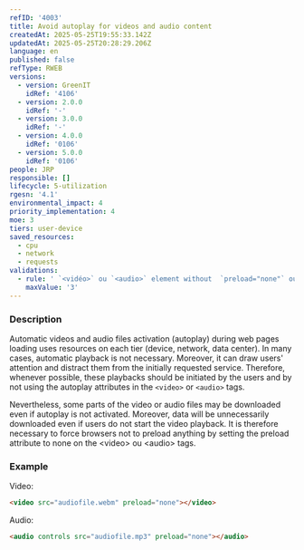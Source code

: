 ```yaml
---
refID: '4003'
title: Avoid autoplay for videos and audio content
createdAt: 2025-05-25T19:55:33.142Z
updatedAt: 2025-05-25T20:28:29.206Z
language: en
published: false
refType: RWEB
versions:
  - version: GreenIT
    idRef: '4106'
  - version: 2.0.0
    idRef: '-'
  - version: 3.0.0
    idRef: '-'
  - version: 4.0.0
    idRef: '0106'
  - version: 5.0.0
    idRef: '0106'
people: JRP
responsible: []
lifecycle: 5-utilization
rgesn: '4.1'
environmental_impact: 4
priority_implementation: 4
moe: 3
tiers: user-device
saved_resources:
  - cpu
  - network
  - requests
validations:
  - rule: ' `<vidéo>` ou `<audio>` element without  `preload="none"` ou `autoplay` attributes'
    maxValue: '3'
---
```


### Description

Automatic videos and audio files activation (autoplay) during web pages loading uses resources on each tier (device, network, data center). In many cases, automatic playback is not necessary. Moreover, it can draw users' attention and distract them from the initially requested service. Therefore, whenever possible, these playbacks should be initiated by the users and by not using the autoplay attributes in the `<video>` or `<audio>` tags.

Nevertheless, some parts of the video or audio files may be downloaded even if autoplay is not activated. Moreover, data will be unnecessarily downloaded even if users do not start the video playback. It is therefore necessary to force browsers not to preload anything by setting the preload attribute to none on the \<video> ou \<audio> tags.

### Example

Video:

```html
<video src="audiofile.webm" preload="none"></video>
```

Audio:

```html
<audio controls src="audiofile.mp3" preload="none"></audio>
```

